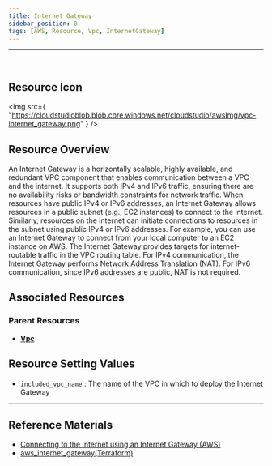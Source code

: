 ```yaml
---
title: Internet Gateway
sidebar_position: 0
tags: [AWS, Resource, Vpc, InternetGateway]
---
```


<hr />
<br />

## Resource Icon

<img
    src={
        "https://cloudstudioblob.blob.core.windows.net/cloudstudio/awsImg/vpc-internet_gateway.png"
    }
/>

## Resource Overview

An Internet Gateway is a horizontally scalable, highly available, and redundant VPC component that enables communication between a VPC and the internet. 
It supports both IPv4 and IPv6 traffic, ensuring there are no availability risks or bandwidth constraints for network traffic.
When resources have public IPv4 or IPv6 addresses, an Internet Gateway allows resources in a public subnet (e.g., EC2 instances) to connect to the internet. Similarly, resources on the internet can initiate connections to resources in the subnet using public IPv4 or IPv6 addresses. 
For example, you can use an Internet Gateway to connect from your local computer to an EC2 instance on AWS.
The Internet Gateway provides targets for internet-routable traffic in the VPC routing table. For IPv4 communication, the Internet Gateway performs Network Address Translation (NAT). For IPv6 communication, since IPv6 addresses are public, NAT is not required.

## Associated Resources

### Parent Resources

-   [**Vpc**](https://docs.cstudio.app/docs/resource/aws/Vpc/)

## Resource Setting Values

-   `included_vpc_name` : The name of the VPC in which to deploy the Internet Gateway

---

## Reference Materials

-   [Connecting to the Internet using an Internet Gateway (AWS)](https://docs.aws.amazon.com/ko_kr/vpc/latest/userguide/VPC_Internet_Gateway.html)
-   [aws_internet_gateway(Terraform)](https://registry.terraform.io/providers/hashicorp/aws/latest/docs/resources/internet_gateway)
